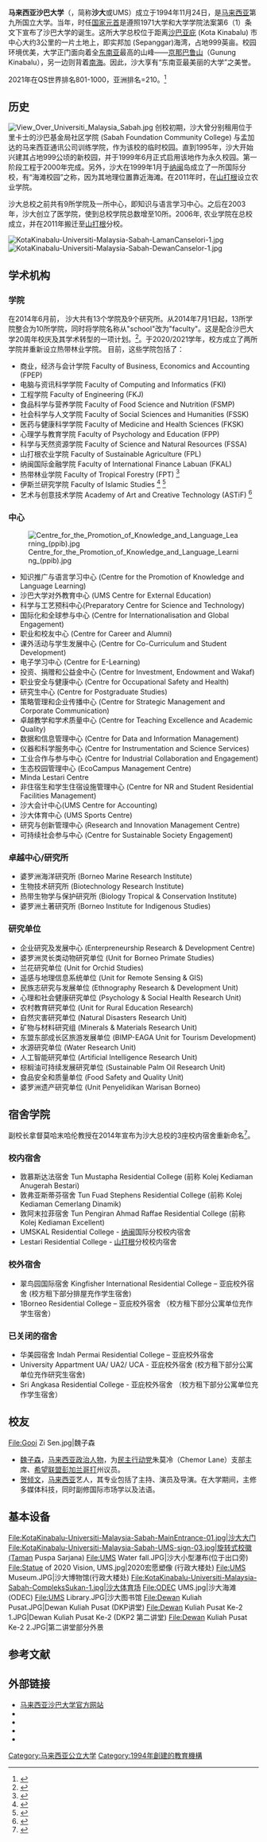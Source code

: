 {{Infobox University|
|name            = 马来西亚沙巴大学
|native_name     = '''Universiti Malaysia Sabah'''
|image_name      = 
|motto           = Bertekad Cemerlang<br>Strive to Excel<br>力求卓越
|established     = 1994年
|type            = 国立[[公立大学|公立大学]]
|校长            = [[敦_(头衔)|敦]][[朱哈·马希鲁丁|朱哈·马希鲁丁]]，[[沙巴|沙巴]][[州元首|州元首]]
|副校长          = [[拿督|拿督]][[叶永兴|叶永兴]][[教授|教授]]
|Location        = 总校位于[[亚庇|亚庇]]<br>国际分校位于[[纳闽联邦直辖区|纳闽联邦直辖区]]<br>农业分校位于[[山打根|山打根]]
|Campus          = [[市区|市区]]
|affiliations    = [[Association_of_Southeast_Asian_Institutions_of_Higher_Learning|ASAIHL]]、[[大英國協大學協會|ACU]]<ref>{{Cite web |url=http://www.acu.ac.uk/institutions/search?code=MY |title=存档副本 |access-date=2014-07-20 |archive-url=https://web.archive.org/web/20121018102311/http://www.acu.ac.uk/institutions/search?code=MY |archive-date=2012-10-18 |dead-url=yes }}</ref>、[[Federation_of_the_Universities_of_the_Islamic_World|FUIW]]<ref>{{cite web |url=http://www.fuiw.org/universities.php?l=1&p=1&cc=my |title=存档副本 |accessdate=2010-04-16  |deadurl=yes |archiveurl=https://web.archive.org/web/20050126075634/http://www.fuiw.org/universities.php?l=1&p=1&cc=my |archivedate=2005-01-26 }}</ref>
|students        = 
|website         = [http://www.ums.edu.my/ www.ums.edu.my]

}}

'''马来西亚沙巴大学'''（{{lang-ms|Universiti Malaysia Sabah}}，简称'''沙大'''或UMS）成立于1994年11月24日，是[[马来西亚|马来西亚]]第九所国立大学。当年，时任[[马来西亚最高元首|国家元首]]是遵照1971大学和大学学院法案第6（1）条文下宣布了沙巴大学的诞生。这所大学总校位于距离[[沙巴|沙巴]][[亚庇|亚庇]] (Kota Kinabalu) 市中心大约3公里的一片土地上，即实邦加 (Sepanggar)海湾，占地999英亩。校园环境优美，大学正门面向着全[[东南亚|东南亚]]最高的山峰——[[京那巴鲁山|京那巴鲁山]]（Gunung Kinabalu），另一边则背着[[南海|南海]]。因此，沙大享有“东南亚最美丽的大学”之美誉。

2021年在QS世界排名801-1000，亚洲排名=210。<ref>{{cite web |title=QS Top Universities |url=https://www.topuniversities.com/universities/universiti-malaysia-sabah-ums |accessdate=2021-08-08 |archive-date=2021-08-24 |archive-url=https://web.archive.org/web/20210824174702/https://www.topuniversities.com/universities/universiti-malaysia-sabah-ums |dead-url=no }}</ref>

==历史==
[[Image:View_Over_Universiti_Malaysia_Sabah.jpg|thumb]]
创校初期，沙大曾分别租用位于里卡士的沙巴基金局社区学院 (Sabah Foundation Community College) 与孟加达的马来西亚通讯公司训练学院，作为该校的临时校园。直到1995年，沙大开始兴建其占地999公顷的新校园，并于1999年6月正式启用该地作为永久校园。第一阶段工程于2000年完成。另外，沙大在1999年1月于[[纳闽|纳闽]]岛成立了一所国际分校，有“海滩校园”之称，因为其地理位置靠近海滩。在2011年时，在[[山打根|山打根]]设立农业学院。

沙大总校之前共有9所学院及一所中心，即知识与语言学习中心。之后在2003年，沙大创立了医学院，使到总校学院总数增至10所。2006年, 农业学院在总校成立，并在2011年搬迁至[[山打根|山打根]]分校。 


[[File:KotaKinabalu-Universiti-Malaysia-Sabah-LamanCanselori-1.jpg|thumb]]
[[File:KotaKinabalu-Universiti-Malaysia-Sabah-DewanCanselor-1.jpg|thumb]]

==学术机构==

===学院===
在2014年6月前， 沙大共有13个学院及9个研究所。从2014年7月1日起，13所学院整合为10所学院，同时将学院名称从"school"改为"faculty"。这是配合沙巴大学20周年校庆及其学术转型的一项计划。<ref>{{cite web|url=http://www.ums.edu.my/v5/index.php/en/news/1009-10-fakulti-ums-diisytihar.html|title=HOME|first=Salbinous Saribun (Seksyen Komunikasi Strategik,|last=BPK)|website=www.ums.edu.my|accessdate=2014-07-19|archive-date=2014-07-14|archive-url=https://web.archive.org/web/20140714185413/http://www.ums.edu.my/v5/index.php/en/news/1009-10-fakulti-ums-diisytihar.html|dead-url=no}}</ref>。于2020/2021学年，校方成立了两所学院并重新设立热带林业学院。 目前，这些学院包括了：
* 商业，经济与会计学院 Faculty of Business, Economics and Accounting (FPEP)
* 电脑与资讯科学学院 Faculty of Computing and Informatics (FKI)
* 工程学院 Faculty of Engineering (FKJ)
* 食品科学与营养学院 Faculty of Food Science and Nutrition (FSMP)
* 社会科学与人文学院 Faculty of Social Sciences and Humanities (FSSK)
* 医药与健康科学学院 Faculty of Medicine and Health Sciences (FKSK)
* 心理学与教育学院 Faculty of Psychology and Education (FPP)
* 科学与天然资源学院 Faculty of Science and Natural Resources (FSSA)
* 山打根农业学院 Faculty of Sustainable Agriculture (FPL)
* 纳闽国际金融学院 Faculty of International Finance Labuan (FKAL)
* 热带林业学院 Faculty of Tropical Forestry (FPT) <ref>{{cite web |author1=Ottey Peter |title=Tropical forestry back as separate UMS faculty |url=https://www.dailyexpress.com.my/news/147558/tropical-forestry-back-as-separate-ums-faculty/ |website=Daily Express |accessdate=2021-08-08 |archive-date=2021-08-08 |archive-url=https://web.archive.org/web/20210808155002/https://www.dailyexpress.com.my/news/147558/tropical-forestry-back-as-separate-ums-faculty/ |dead-url=no }}</ref>
* 伊斯兰研究学院 Faculty of Islamic Studies <ref>{{cite web|url=https://www.facebook.com/JabatanPendaftarUMS/posts/1984041328439902|title=Jabatan Pendaftar UMS|first=|last=|website=www.facebook.com|accessdate=2021-08-08|archive-date=2021-05-28|archive-url=https://www.facebook.com/JabatanPendaftarUMS/posts/1984041328439902|dead-url=no}}</ref> <ref>{{cite web|url=https://www.borneotoday.net/fakulti-pengajian-islam-ums-bantu-sabah-lahirkan-ramai-cerdik-pandai-islam|title=FAKULTI PENGAJIAN ISLAM UMS BANTU SABAH LAHIRKAN RAMAI CERDIK PANDAI ISLAM|first=|last=|website=https://www.borneotoday.net/|accessdate=2021-08-08|archive-date=2021-08-08|archive-url=https://web.archive.org/web/20210808173541/https://www.borneotoday.net/fakulti-pengajian-islam-ums-bantu-sabah-lahirkan-ramai-cerdik-pandai-islam|dead-url=no}}</ref>
* 艺术与创意技术学院 Academy of Art and Creative Technology (ASTiF) <ref>{{cite web|url=https://www.facebook.com/JabatanPendaftarUMS/posts/1984725771704791|title=Jabatan Pendaftar UMS|first=|last=|website=www.facebook.com|accessdate=2021-08-08|archive-date=2021-05-28|archive-url=https://www.facebook.com/JabatanPendaftarUMS/posts/1984725771704791|dead-url=no}}</ref>

=== 中心===
[[File:Centre_for_the_Promotion_of_Knowledge_and_Language_Learning_(ppib).jpg|thumb]]
* 知识推广与语言学习中心 (Centre for the Promotion of Knowledge and Language Learning)
* 沙巴大学对外教育中心 (UMS Centre for External Education)
* 科学与工艺预科中心(Preparatory Centre for Science and Technology)
* 国际化和全球参与中心 (Centre for Internationalisation and Global Engagement)
* 职业和校友中心 (Centre for Career and Alumni)
* 课外活动与学生发展中心 (Centre for Co-Curriculum and Student Development)
* 电子学习中心 (Centre for E-Learning)
* 投资、捐赠和公益金中心 (Centre for Investment, Endowment and Wakaf)
* 职业安全与健康中心 (Centre for Occupational Safety and Health)
* 研究生中心 (Centre for Postgraduate Studies)
* 策略管理和企业传播中心 (Centre for Strategic Management and Corporate Communication)
* 卓越教学和学术质量中心 (Centre for Teaching Excellence and Academic Quality)
* 数据和信息管理中心 (Centre for Data and Information Management)
* 仪器和科学服务中心 (Centre for Instrumentation and Science Services)
* 工业合作与参与中心 (Centre for Industrial Collaboration and Engagement)
* 生态校园管理中心 (EcoCampus Management Centre)
* Minda Lestari Centre
* 非住宿生和学生住宿设施管理中心 (Centre for NR and Student Residential Facilities Management)
* 沙大会计中心(UMS Centre for Accounting)
* 沙大体育中心 (UMS Sports Centre)
* 研究与创新管理中心 (Research and Innovation Management Centre)
* 可持续社会参与中心 (Centre for Sustainable Society Engagement)

=== 卓越中心/研究所 ===

* 婆罗洲海洋研究所 (Borneo Marine Research Institute)
* 生物技术研究所 (Biotechnology Research Institute)
* 热带生物学与保护研究所 (Biology Tropical & Conservation Institute)
* 婆罗洲土著研究所 (Borneo Institute for Indigenous Studies)

=== 研究单位 ===
* 企业研究及发展中心 (Enterpreneurship Research & Development Centre)
* 婆罗洲灵长类动物研究单位 (Unit for Borneo Primate Studies)
* 兰花研究单位 (Unit for Orchid Studies)
* 遥感与地理信息系统单位 (Unit for Remote Sensing & GIS)
* 民族志研究与发展单位 (Ethnography Research & Development Unit)
* 心理和社会健康研究单位 (Psychology & Social Health Research Unit)
* 农村教育研究单位 (Unit for Rural Education Research)
* 自然灾害研究单位 (Natural Disasters Research Unit)
* 矿物与材料研究组 (Minerals & Materials Research Unit)
* 东盟东部成长区旅游发展单位 (BIMP-EAGA Unit for Tourism Development)
* 水源研究单位 (Water Research Unit)
* 人工智能研究单位 (Artificial Intelligence Research Unit)
* 棕榈油可持续发展研究单位 (Sustainable Palm Oil Research Unit)
* 食品安全和质量单位 (Food Safety and Quality Unit)
* 婆罗洲遗产研究单位 (Unit Penyelidikan Warisan Borneo)

==宿舍学院==

副校长拿督莫哈末哈伦教授在2014年宣布为沙大总校的3座校内宿舍重新命名<ref>{{cite web|url=http://www.ums.edu.my/v5/index.php/ms/berita/747-pelajar-adalah-keutamaan-amanat-naib-canselor-2014.html|title=UTAMA|website=www.ums.edu.my|accessdate=2014-07-20|archive-date=2015-01-19|archive-url=https://web.archive.org/web/20150119203659/http://www.ums.edu.my/v5/index.php/ms/berita/747-pelajar-adalah-keutamaan-amanat-naib-canselor-2014.html|dead-url=no}}</ref>。

===校内宿舍===
* 敦慕斯达法宿舍 Tun Mustapha Residential College (前称 Kolej Kediaman Anugerah Bestari)
* 敦弗亚斯蒂芬宿舍 Tun Fuad Stephens Residential College (前称 Kolej Kediaman Cemerlang Dinamik)
* 敦阿末拉菲宿舍 Tun Pengiran Ahmad Raffae Residential College (前称 Kolej Kediaman Excellent)
* UMSKAL Residential College - [[纳闽|纳闽]]国际分校校内宿舍
* Lestari Residential College - [[山打根|山打根]]分校校内宿舍

===校外宿舍===
* 翠鸟园国际宿舍 Kingfisher International Residential College – 亚庇校外宿舍 (校方租下部分排屋充作学生宿舍)
* 1Borneo Residential College – 亚庇校外宿舍 （校方租下部分公寓单位充作学生宿舍）

===已关闭的宿舍===
* 华美园宿舍 Indah Permai Residential College – 亚庇校外宿舍
* University Appartment UA/ UA2/ UCA  - 亚庇校外宿舍 (校方租下部分公寓单位充作研究生宿舍)
* Sri Angkasa Residential College - 亚庇校外宿舍 （校方租下部分公寓单位充作学生宿舍）

==校友==
{{未完成列表}}
<gallery mode="packed-overlay" heights="150" caption="沙巴大学校友">
File:Gooi Zi Sen.jpg|魏子森

</gallery>

*[[魏子森|魏子森]]，[[马来西亚|马来西亚]][[政治人物|政治人物]]，为[[民主行动党_(马来西亚)|民主行动党]]朱莫冷（Chemor Lane）支部主席、[[希望联盟|希望联盟]][[彭加兰哥打州议席|彭加兰哥打]]州议员。
*[[贺倾文|贺倾文]]，[[马来西亚|马来西亚]]艺人，其专业包括了主持、演员及导演。在大学期间，主修多媒体科技，同时副修国际市场学以及法语。

== 基本设备 ==

<gallery mode="packed-overlay" heights="150" caption="沙巴大学基本设备">
File:KotaKinabalu-Universiti-Malaysia-Sabah-MainEntrance-01.jpg|沙大大门
File:KotaKinabalu-Universiti-Malaysia-Sabah-UMS-sign-03.jpg|旋转式校徽(Taman Puspa Sarjana)
File:UMS Water fall.JPG|沙大小型瀑布(位于出口旁)
File:Statue of 2020 Vision, UMS.jpg|2020宏愿塑像 (行政大楼处)
File:UMS Museum.JPG|沙大博物馆(行政大楼处)
File:KotaKinabalu-Universiti-Malaysia-Sabah-CompleksSukan-1.jpg|沙大体育场
File:ODEC UMS.jpg|沙大海滩 (ODEC)
File:UMS Library.JPG|沙大图书馆
File:Dewan Kuliah Pusat.JPG|Dewan Kuliah Pusat (DKP讲堂)
File:Dewan Kuliah Pusat Ke-2 1.JPG|Dewan Kuliah Pusat Ke-2 (DKP2 第二讲堂)
File:Dewan Kuliah Pusat Ke-2 2.JPG|第二讲堂部分外景
</gallery>

==参考文献==
{{Reflist}}

==外部链接==
* [http://www.ums.edu.my/ 马来西亚沙巴大学官方网站] {{Wayback|url=http://www.ums.edu.my/ |date=20160822121623 }}
* {{facebook|UMS.official}}
* {{instagram|umsofficial}}
* {{twitter|UMS_EcoCampus}}
* {{youtube|channel=UMSNets}}

{{马来西亚高等学府}}

[[Category:马来西亚公立大学|Category:马来西亚公立大学]]
[[Category:1994年創建的教育機構|Category:1994年創建的教育機構]]